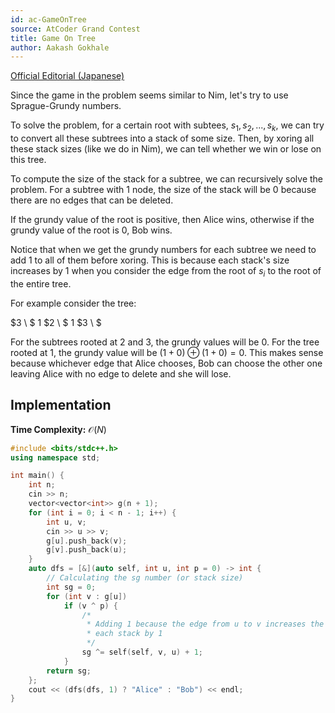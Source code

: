 ```yaml
---
id: ac-GameOnTree
source: AtCoder Grand Contest
title: Game On Tree
author: Aakash Gokhale
---
```


[Official Editorial (Japanese)](https://atcoder.jp/contests/agc017/editorial)

Since the game in the problem seems similar to Nim, let's try to use Sprague-Grundy numbers.

To solve the problem, for a certain root with subtees, $s_1, s_2, ..., s_k$, we can try to convert all these subtrees into a stack of some size.
Then, by xoring all these stack sizes (like we do in Nim), we can tell whether we win or lose on this tree.

To compute the size of the stack for a subtree, we can recursively solve the problem.
For a subtree with $1$ node, the size of the stack will be $0$ because there are no edges that can be deleted.

If the grundy value of the root is positive, then Alice wins, otherwise if the grundy value of the root is $0$, Bob wins.

Notice that when we get the grundy numbers for each subtree we need to add $1$ to all of them before xoring.
This is because each stack's size increases by $1$ when you consider the edge from the root of $s_i$ to the root of the entire tree.

For example consider the tree:

$3 \\ $
$1$ $2 \\ $
$1$ $3 \\ $

For the subtrees rooted at $2$ and $3$, the grundy values will be $0$.
For the tree rooted at $1$, the grundy value will be $(1 + 0) \oplus (1 + 0) = 0$.
This makes sense because whichever edge that Alice chooses, Bob can choose the other one leaving Alice with no edge to delete and she will lose.

## Implementation
**Time Complexity:** $\mathcal{O}(N)$

<LanguageSection>
<CPPSection>

```cpp
#include <bits/stdc++.h>
using namespace std;

int main() {
	int n;
	cin >> n;
	vector<vector<int>> g(n + 1);
	for (int i = 0; i < n - 1; i++) {
		int u, v;
		cin >> u >> v;
		g[u].push_back(v);
		g[v].push_back(u);
	}
	auto dfs = [&](auto self, int u, int p = 0) -> int {
		// Calculating the sg number (or stack size)
		int sg = 0;
		for (int v : g[u])
			if (v ^ p) {
				/*
				 * Adding 1 because the edge from u to v increases the size of
				 * each stack by 1
				 */
				sg ^= self(self, v, u) + 1;
			}
		return sg;
	};
	cout << (dfs(dfs, 1) ? "Alice" : "Bob") << endl;
}
```
</CPPSection>
</LanguageSection>

